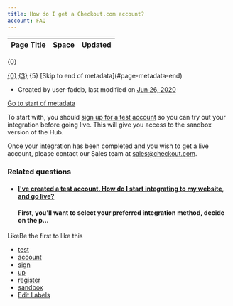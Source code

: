 ```yaml
---
title: How do I get a Checkout.com account?
account: FAQ 
---
```


<table class="aui"> <thead> <tr class="header"> <th class="search-result-title">Page Title</th> <th class="search-result-space">Space</th> <th class="search-result-date">Updated</th> </tr> </thead> </table> <p class="search-result-count">{0}</p> <tr class="search-result"> <td class="search-result-title"><a href="{1}" class="content-type-{2}"><span>{0}</span></a></td> <td class="search-result-space"><a class="space" href="/display/{4}/" title="{3}">{3}</a></td> <td class="search-result-date"><span class="date" title="{6}">{5}</span></td> </tr> [Skip to end of metadata](#page-metadata-end)

*   Created by user-faddb, last modified on [Jun 26, 2020](/pages/diffpagesbyversion.action?pageId=720926&selectedPageVersions=32&selectedPageVersions=33 "Show changes")

[Go to start of metadata](#page-metadata-start)

To start with, you should [sign up for a test account](https://www.checkout.com/get-test-account) so you can try out your integration before going live. This will give you access to the sandbox version of the Hub.

Once your integration has been completed and you wish to get a live account, please contact our Sales team at [sales@checkout.com](mailto:sales@checkout.com).

### Related questions

*   #### [I've created a test account. How do I start integrating to my website, and go live?](/pages/viewpage.action?pageId=721124)
    
    #### First, you'll want to select your preferred integration method, decide on the p...
    

LikeBe the first to like this

*   [test](/label/FAQ/test)
*   [account](/label/FAQ/account)
*   [sign](/label/FAQ/sign)
*   [up](/label/FAQ/up)
*   [register](/label/FAQ/register)
*   [sandbox](/label/FAQ/sandbox)
*   [Edit Labels](# "Edit Labels (Type 'l')")




